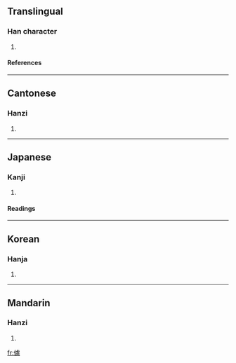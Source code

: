 ==Translingual==
===Han character===
{{Han char|rn=9|rad=人|as=15|sn=17|four=2123<sub>6</sub>|canj=人卜心心 (OYPP)}}
# {{defn|Han}}
====References====
{{Han ref|kx=0120.180|dkj=01251|dj=0254.160|hdz=10233.080|uh=5122|ud=20770|bh=ECBB|bd=60603}}
----
==Cantonese==
===Hanzi===
{{yue-hanzi|jyut=|y=leui5}}
# {{defn|Cantonese}}
----
==Japanese==
===Kanji===
{{ja-kanji|grade=|rs=人15}}
# {{defn|Japanese}}
====Readings====
{{ja-readings|on=[[りょ]] (ryo), [[ろ]] (ro)|kun=[[つとめないさま]] (tsutomenaisama)}}
----
==Korean==
===Hanja===
{{ko-hanja|hangeul=려|rv=ryeo|mr=ryŏ}}
# {{defn|Korean}}
----
==Mandarin==
===Hanzi===
{{cmn-hanzi|pin=[[lǚ]] (lü3)|wg=lü<sup>3</sup>}}
# {{defn|Mandarin}}

[[fr:儢]]